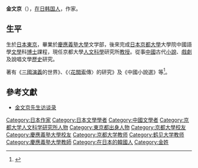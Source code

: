 '''金文京'''（{{bd|1952年||catIdx=J}}），[[在日朝鲜人和韩国人|在日韩国人]]，作家。

==生平==
生於[[日本|日本]][[東京|東京]]，畢業於[[慶應義塾大學|慶應義塾大學]]文学部，後來完成[[日本|日本]][[京都大學|京都大學]]大學院中國語學[[文學|文學]]科[[博士|博士]]課程，現任京都大學[[人文科學|人文科學]]研究所[[教授|教授]]。從事[[中國|中國]]古代[[小說|小說]]、[[戲劇|戲劇]]及說唱文學[[歷史|歷史]]研究。

著有《[[三國演義|三國演義]]的世界》、《〈[[花關索|花關索]]傳〉的研究》及《中國小說選》等<ref>{{cite book |author=金文京 |title=《三國演義的世界》 |publisher=[[商務印書館|商務印書館]] |location=[[北京|北京]] |year=2010 }}</ref>。

==參考文獻==
{{reflist}}
*[http://old.sinologystudy.com/html/Interview/179.html 金文京先生访谈录]

{{作家小作品}}
{{DEFAULTSORT:Kim}}
[[Category:日本作家|Category:日本作家]]
[[Category:日本文學學者|Category:日本文學學者]]
[[Category:中國文學者|Category:中國文學者]]
[[Category:京都大学人文科学研究所人物|Category:京都大学人文科学研究所人物]]
[[Category:東京都出身人物|Category:東京都出身人物]]
[[Category:京都大學校友|Category:京都大學校友]]
[[Category:慶應義塾大學校友|Category:慶應義塾大學校友]]
[[Category:京都大学教师|Category:京都大学教师]]
[[Category:鹤见大学教师|Category:鹤见大学教师]]
[[Category:慶應義塾大學教師|Category:慶應義塾大學教師]]
[[Category:在日本的韓國人|Category:在日本的韓國人]]
[[Category:金姓|Category:金姓]]